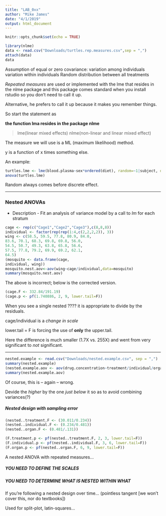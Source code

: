 ```yaml
---
title: "LAB_0xx"
author: "Mike James"
date: "4/1/2019"
output: html_document
---
```


```r
knitr::opts_chunk$set(echo = TRUE)
```

```r
library(nlme)
data <- read.csv("Downloads/turtles.rep.measures.csv",sep = ",")
attach(data)
data
```

Assumption of equal or zero covariance:
variation among individuals
variation within individuals
Random distribution between all treatments

*Repeated measures* are used or implemented with the lme that resides in the nlme package and this package comes standard when you install rstudio so you don't need to call it up.

Alternative, he prefers to call it up because it makes you remember things.

So start the statement as

**the function lma resides in the package nlme**

> lme(linear mixed effects) 
> nlme(non-linear and linear mixed effect)

The measure we will use is a ML (maximum likelihood) method.

y is a function of x times something else.

An example:

```r
turtles.lme <- lme(blood.plasma~sex*ordered(diet), random=~1|subject, data=data, method="ML")
anova(turtles.lme) 
```

Random always comes before discrete effect.  

***

### Nested ANOVAs

* Description - Fit an analysis of variance model by a call to *lm* for each stratum

```r
cage <- rep(c("Cage1","Cage2","Cage3"),c(8,8,8))
individual <- factor(rep(rep(1:4,c(2,2,2,2)), 3))
wing <- c(58.5, 59.5, 77.8, 80.9, 84.0,
83.6, 70.1, 68.3, 69.8, 69.8, 56.0,
54.5, 50.7, 49.3, 63.8, 65.8, 56.6,
57.5, 77.8, 79.2, 69.9, 69.2, 62.1,
64.5)
(mosquito <- data.frame(cage,
individual, wing))
mosquito.nest.aov<-aov(wing~cage/individual,data=mosquito)
summary(mosquito.nest.aov)
```

The above is incorrect; below is the corrected version.

```r
(cage.F <- 332.84/191.19)
(cage.p <- pf(1.740886, 2, 9, lower.tail=F))
```

When you see a single nested ???? it is appropriate to divide by the residuals.  

cage/individual is a *change in scale*  

lower.tail = F is forcing the use of **only** the upper.tail.

Here the difference is much smaller (1.7X vs. 255X) and went from very significant to *not* significant.

***
```r
nested.example <- read.csv("Downloads/nested.example.csv", sep = ",")
summary(nested.example)
(nested.example.aov <- aov(drug.concentration~treatment/individual/organ/sample, data = nested.example))
summary(nested.example.aov)
```

Of course, this is -- again -- wrong.

Devide the *higher* by the one *just below* it so as to avoid combining variances(?)

##### Nested design with sampling error

```r
(nested..treatment.F <- (30.011/0.234))
(nested..individual.F <- (0.234/0.481))
(nested..organ.F <- (0.481/.131))

(F.treatment.p <- pf(nested..treatment.F, 2, 3, lower.tail=F)) 
(F.individual.p <- pf(nested..individual.F, 3, 6, lower.tail=F)) 
(F.organ.p <- pf(nested..organ.F, 6, 9, lower.tail=F)) 
```

A nested ANOVA with repeated measures...  

##### YOU NEED TO DEFINE THE SCALES
##### YOU NEED TO DETERMINE WHAT IS NESTED WITHIN WHAT

If you're following a nested design over time... (pointless tangent [we won't cover this, nor do textbooks])

Used for split-plot, latin-squares... 

